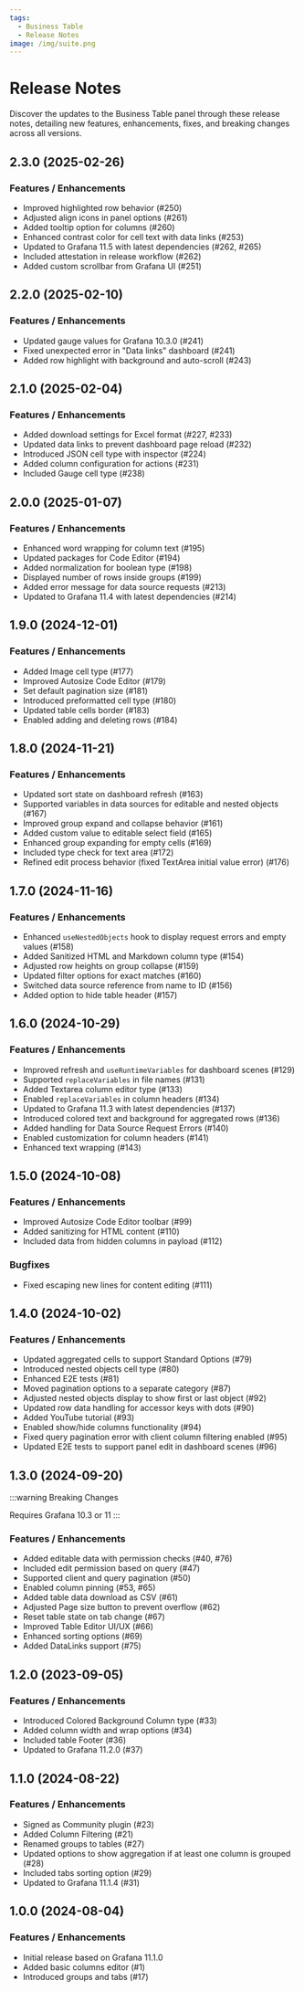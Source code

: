 ```yaml
---
tags:
  - Business Table
  - Release Notes
image: /img/suite.png
---
```



# Release Notes

Discover the updates to the Business Table panel through these release notes, detailing new features, enhancements, fixes, and breaking changes across all versions.

## 2.3.0 (2025-02-26)

### Features / Enhancements

- Improved highlighted row behavior (#250)
- Adjusted align icons in panel options (#261)
- Added tooltip option for columns (#260)
- Enhanced contrast color for cell text with data links (#253)
- Updated to Grafana 11.5 with latest dependencies (#262, #265)
- Included attestation in release workflow (#262)
- Added custom scrollbar from Grafana UI (#251)

## 2.2.0 (2025-02-10)

### Features / Enhancements

- Updated gauge values for Grafana 10.3.0 (#241)
- Fixed unexpected error in "Data links" dashboard (#241)
- Added row highlight with background and auto-scroll (#243)

## 2.1.0 (2025-02-04)

### Features / Enhancements

- Added download settings for Excel format (#227, #233)
- Updated data links to prevent dashboard page reload (#232)
- Introduced JSON cell type with inspector (#224)
- Added column configuration for actions (#231)
- Included Gauge cell type (#238)

## 2.0.0 (2025-01-07)

### Features / Enhancements

- Enhanced word wrapping for column text (#195)
- Updated packages for Code Editor (#194)
- Added normalization for boolean type (#198)
- Displayed number of rows inside groups (#199)
- Added error message for data source requests (#213)
- Updated to Grafana 11.4 with latest dependencies (#214)

## 1.9.0 (2024-12-01)

### Features / Enhancements

- Added Image cell type (#177)
- Improved Autosize Code Editor (#179)
- Set default pagination size (#181)
- Introduced preformatted cell type (#180)
- Updated table cells border (#183)
- Enabled adding and deleting rows (#184)

<BlogPost id="business-table-1.9.0" />

## 1.8.0 (2024-11-21)

### Features / Enhancements

- Updated sort state on dashboard refresh (#163)
- Supported variables in data sources for editable and nested objects (#167)
- Improved group expand and collapse behavior (#161)
- Added custom value to editable select field (#165)
- Enhanced group expanding for empty cells (#169)
- Included type check for text area (#172)
- Refined edit process behavior (fixed TextArea initial value error) (#176)

## 1.7.0 (2024-11-16)

### Features / Enhancements

- Enhanced `useNestedObjects` hook to display request errors and empty values (#158)
- Added Sanitized HTML and Markdown column type (#154)
- Adjusted row heights on group collapse (#159)
- Updated filter options for exact matches (#160)
- Switched data source reference from name to ID (#156)
- Added option to hide table header (#157)

## 1.6.0 (2024-10-29)

### Features / Enhancements

- Improved refresh and `useRuntimeVariables` for dashboard scenes (#129)
- Supported `replaceVariables` in file names (#131)
- Added Textarea column editor type (#133)
- Enabled `replaceVariables` in column headers (#134)
- Updated to Grafana 11.3 with latest dependencies (#137)
- Introduced colored text and background for aggregated rows (#136)
- Added handling for Data Source Request Errors (#140)
- Enabled customization for column headers (#141)
- Enhanced text wrapping (#143)

## 1.5.0 (2024-10-08)

### Features / Enhancements

- Improved Autosize Code Editor toolbar (#99)
- Added sanitizing for HTML content (#110)
- Included data from hidden columns in payload (#112)

### Bugfixes

- Fixed escaping new lines for content editing (#111)

<BlogPost id="business-table-1.5.0" />

## 1.4.0 (2024-10-02)

### Features / Enhancements

- Updated aggregated cells to support Standard Options (#79)
- Introduced nested objects cell type (#80)
- Enhanced E2E tests (#81)
- Moved pagination options to a separate category (#87)
- Adjusted nested objects display to show first or last object (#92)
- Updated row data handling for accessor keys with dots (#90)
- Added YouTube tutorial (#93)
- Enabled show/hide columns functionality (#94)
- Fixed query pagination error with client column filtering enabled (#95)
- Updated E2E tests to support panel edit in dashboard scenes (#96)

## 1.3.0 (2024-09-20)

:::warning Breaking Changes

Requires Grafana 10.3 or 11
:::

### Features / Enhancements

- Added editable data with permission checks (#40, #76)
- Included edit permission based on query (#47)
- Supported client and query pagination (#50)
- Enabled column pinning (#53, #65)
- Added table data download as CSV (#61)
- Adjusted Page size button to prevent overflow (#62)
- Reset table state on tab change (#67)
- Improved Table Editor UI/UX (#66)
- Enhanced sorting options (#69)
- Added DataLinks support (#75)

<BlogPost id="business-table-1.3.0" />

## 1.2.0 (2023-09-05)

### Features / Enhancements

- Introduced Colored Background Column type (#33)
- Added column width and wrap options (#34)
- Included table Footer (#36)
- Updated to Grafana 11.2.0 (#37)

<BlogPost id="business-table-1.2.0" />

## 1.1.0 (2024-08-22)

### Features / Enhancements

- Signed as Community plugin (#23)
- Added Column Filtering (#21)
- Renamed groups to tables (#27)
- Updated options to show aggregation if at least one column is grouped (#28)
- Included tabs sorting option (#29)
- Updated to Grafana 11.1.4 (#31)

## 1.0.0 (2024-08-04)

### Features / Enhancements

- Initial release based on Grafana 11.1.0
- Added basic columns editor (#1)
- Introduced groups and tabs (#17)
